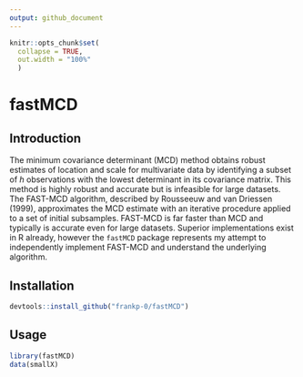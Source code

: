 ```yaml
---
output: github_document
---
```


```r
knitr::opts_chunk$set(
  collapse = TRUE,
  out.width = "100%"
  )
```

# fastMCD

## Introduction
The minimum covariance determinant (MCD) method obtains robust estimates of location and scale for multivariate data by identifying a subset of _h_ observations with the lowest determinant in its covariance matrix. This method is highly robust and accurate but is infeasible for large datasets. The FAST-MCD algorithm, described by Rousseeuw and van Driessen (1999), approximates the MCD estimate with an iterative procedure applied to a set of initial subsamples. FAST-MCD is far faster than MCD and typically is accurate even for large datasets. Superior implementations exist in R already, however the `fastMCD` package represents my attempt to independently implement FAST-MCD and understand the underlying algorithm.


## Installation
```r
devtools::install_github("frankp-0/fastMCD")
```

## Usage
```r
library(fastMCD)
data(smallX)
```
